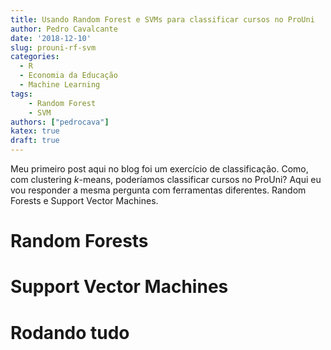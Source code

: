 ```yaml
---
title: Usando Random Forest e SVMs para classificar cursos no ProUni
author: Pedro Cavalcante
date: '2018-12-10'
slug: prouni-rf-svm
categories:
  - R
  - Economia da Educação
  - Machine Learning
tags:
    - Random Forest
    - SVM
authors: ["pedrocava"]
katex: true
draft: true
---
```


Meu primeiro post aqui no blog foi um exercício de classificação. Como, com clustering $k$-means, poderíamos classificar cursos no ProUni? Aqui eu vou responder a mesma pergunta com ferramentas diferentes. Random Forests e Support Vector Machines.

# Random Forests

# Support Vector Machines

# Rodando tudo